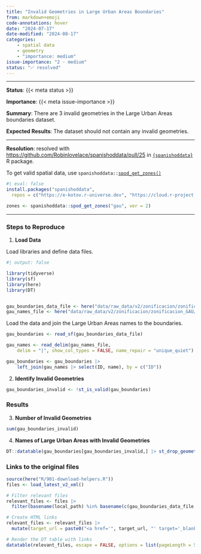```yaml
---
title: "Invalid Geometries in Large Urban Areas Boundaries"
from: markdown+emoji
code-annotations: hover
date: "2024-07-17"
date-modified: "2024-08-17"
categories:
    - spatial data
    - geometry
    - "importance: medium"
issue-importance: "2 - medium"
status: "✅ resolved"
---
```


---

**Status**: {{< meta status >}}

**Importance**: {{< meta issue-importance >}}

**Summary**: There are 3 invalid geometries in the Large Urban Areas boundaries dataset.

**Expected Results**: The dataset should not contain any invalid geometries.

---

**Resolution**: resolved with [https://github.com/Robinlovelace/spanishoddata/pull/25](https://github.com/Robinlovelace/spanishoddata/pull/25){target='_blank'} in [`{spanishoddata}`](https://github.com/Robinlovelace/spanishoddata){target='_blank'} R package. 

To get valid spatial data, use `spanishoddata::`[`spod_get_zones()`](https://robinlovelace.github.io/spanishoddata/reference/spod_get_zones.html){target='_blank'}

```r
#| eval: false
install.packages("spanishoddata",
  repos = c("https://e-kotov.r-universe.dev", "https://cloud.r-project.org"))

zones <- spanishoddata::spod_get_zones("gau", ver = 2)
```


---

### Steps to Reproduce


1. **Load Data**

Load libraries and define data files.

```r
#| output: false

library(tidyverse)
library(sf)
library(here)
library(DT)


gau_boundaries_data_file <- here("data/raw_data/v2/zonificacion/zonificacion_GAU/zonificacion_gaus.shp")
gau_names_file <- here("data/raw_data/v2/zonificacion/zonificacion_GAU/nombres_gaus.csv")
```

Load the data and join the Large Urban Areas names to the boundaries.


```r
gau_boundaries <- read_sf(gau_boundaries_data_file)

gau_names <- read_delim(gau_names_file,
    delim = "|", show_col_types = FALSE, name_repair = "unique_quiet")

gau_boundaries <- gau_boundaries |>
    left_join(gau_names |> select(ID, name), by = c("ID"))
```


2. **Identify Invalid Geometries**

```r
gau_boundaries_invalid <- !st_is_valid(gau_boundaries)
```

### Results

3. **Number of Invalid Geometries**

```r
sum(gau_boundaries_invalid)
```

4. **Names of Large Urban Areas with Invalid Geometries**

```r
DT::datatable(gau_boundaries[gau_boundaries_invalid,] |> st_drop_geometry())
```



### Links to the original files

```r
source(here("R/901-download-helpers.R"))
files <- load_latest_v2_xml()

# Filter relevant files
relevant_files <- files |> 
  filter(basename(local_path) %in% basename(c(gau_boundaries_data_file, gau_names_file)) )

# Create HTML links
relevant_files <- relevant_files |> 
  mutate(target_url = paste0("<a href='", target_url, "' target='_blank'>", target_url, "</a>"))

# Render the DT table with links
datatable(relevant_files, escape = FALSE, options = list(pageLength = 5))
```
